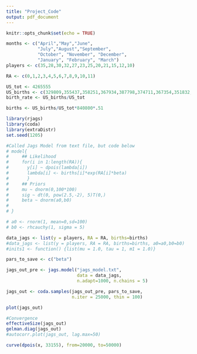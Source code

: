 ```yaml
---
title: "Project_Code"
output: pdf_document
---
```


```r
knitr::opts_chunk$set(echo = TRUE)
```

```r
months <- c("April","May","June",
            "July","August","September", 
            "October", "November", "December",
            "January", "February", "March")
players <- c(35,28,30,32,27,23,25,20,21,15,12,10)

RA <- c(0,1,2,3,4,5,6,7,8,9,10,11)

US_tot <- 4265555
US_births <- c(329809,355437,358251,367934,387798,374711,367354,351832,356111,340297,319235,356786)
birth_rate <- US_births/US_tot

births <- US_births/US_tot*840800*.51
```

```r
library(rjags)
library(coda)
library(extraDistr)
set.seed(1205)

#Called Jags Model from text file, but code below
# model{
#     ## Likelihood
#     for(i in 1:length(RA)){
#       y[i] ~ dpois(lambda[i])
#       lambda[i] <- births[i]*exp(RA[i]*beta)
#       }     
#     ## Priors 
#     mu ~ dnorm(0,100*100)
#     sig ~ dt(0, pow(2.5,-2), 5)T(0,)
#     beta ~ dnorm(a0,b0)
#           
# }

# a0 <- rnorm(1, mean=0,sd=100)
# b0 <- rhcauchy(1, sigma = 5)

data_jags <- list(y = players, RA = RA, births=births)
#data_jags <- list(y = players, RA = RA, births=births, a0=a0,b0=b0)
#inits1 <- function() {list(mu = 1.0, tau = 1, m1 = 1.0)}

pars_to_save <- c("beta")

jags_out_pre <- jags.model("jags_model.txt", 
                           data = data_jags, 
                           n.adapt=1000, n.chains = 5)
```

```r
jags_out <- coda.samples(jags_out_pre, pars_to_save,
                         n.iter = 25000, thin = 100)

```

```r
plot(jags_out)

```
```r
#Convergence
effectiveSize(jags_out)
gelman.diag(jags_out)
#autocorr.plot(jags_out, lag.max=50)
```
```r
curve(dpois(x, 33155), from=20000, to=50000)


```

